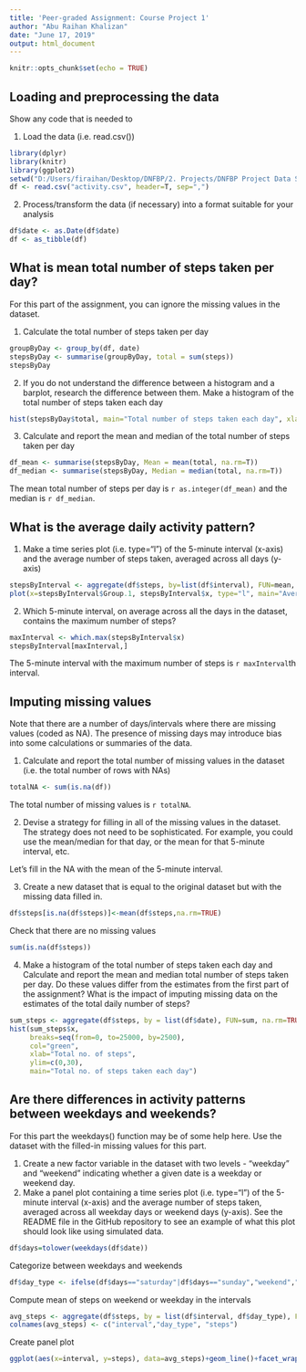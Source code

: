 ---
title: 'Peer-graded Assignment: Course Project 1'
author: "Abu Raihan Khalizan"
date: "June 17, 2019"
output: html_document
---

```{r setup, include=FALSE}
knitr::opts_chunk$set(echo = TRUE)
```

## Loading and preprocessing the data
Show any code that is needed to

1. Load the data (i.e. read.csv())
```{r}
library(dplyr)
library(knitr)
library(ggplot2)
setwd("D:/Users/firaihan/Desktop/DNFBP/2. Projects/DNFBP Project Data Science")
df <- read.csv("activity.csv", header=T, sep=",")
```

2. Process/transform the data (if necessary) into a format suitable for your analysis
```{r}
df$date <- as.Date(df$date)
df <- as_tibble(df)
```

## What is mean total number of steps taken per day?
For this part of the assignment, you can ignore the missing values in the dataset.

1. Calculate the total number of steps taken per day
```{r}
groupByDay <- group_by(df, date)
stepsByDay <- summarise(groupByDay, total = sum(steps))
stepsByDay
```

2. If you do not understand the difference between a histogram and a barplot, research the difference between them. Make a histogram of the total number of steps taken each day
```{r}
hist(stepsByDay$total, main="Total number of steps taken each day", xlab="Total number of steps in a day")
```

3. Calculate and report the mean and median of the total number of steps taken per day
```{r}
df_mean <- summarise(stepsByDay, Mean = mean(total, na.rm=T))
df_median <- summarise(stepsByDay, Median = median(total, na.rm=T))
```
The mean total number of steps per day is `r as.integer(df_mean)` and the median is `r df_median`.

## What is the average daily activity pattern?
1. Make a time series plot (i.e. type="l") of the 5-minute interval (x-axis) and the average number of steps taken, averaged across all days (y-axis)
```{r}
stepsByInterval <- aggregate(df$steps, by=list(df$interval), FUN=mean, na.rm=T)
plot(x=stepsByInterval$Group.1, stepsByInterval$x, type="l", main="Average number of steps taken, averaged across all days", xlab="Interval", ylab="Average number of steps taken")
```

2. Which 5-minute interval, on average across all the days in the dataset, contains the maximum number of steps?
```{r}
maxInterval <- which.max(stepsByInterval$x)
stepsByInterval[maxInterval,]
```
The 5-minute interval with the maximum number of steps is `r maxInterval`th interval.

## Imputing missing values
Note that there are a number of days/intervals where there are missing values (coded as NA). The presence of missing days may introduce bias into some calculations or summaries of the data.

1. Calculate and report the total number of missing values in the dataset (i.e. the total number of rows with \color{red}{\verb|NA|}NAs)
```{r}
totalNA <- sum(is.na(df))
```

The total number of missing values is `r totalNA`.

2. Devise a strategy for filling in all of the missing values in the dataset. The strategy does not need to be sophisticated. For example, you could use the mean/median for that day, or the mean for that 5-minute interval, etc.

Let's fill in the NA with the mean of the 5-minute interval.

3. Create a new dataset that is equal to the original dataset but with the missing data filled in.
```{r}
df$steps[is.na(df$steps)]<-mean(df$steps,na.rm=TRUE)
```
Check that there are no missing values
```{r}
sum(is.na(df$steps))
```
4. Make a histogram of the total number of steps taken each day and Calculate and report the mean and median total number of steps taken per day. Do these values differ from the estimates from the first part of the assignment? What is the impact of imputing missing data on the estimates of the total daily number of steps?
```{r}
sum_steps <- aggregate(df$steps, by = list(df$date), FUN=sum, na.rm=TRUE)
hist(sum_steps$x,
     breaks=seq(from=0, to=25000, by=2500),
     col="green",
     xlab="Total no. of steps",
     ylim=c(0,30),
     main="Total no. of steps taken each day")
```


## Are there differences in activity patterns between weekdays and weekends?
For this part the weekdays() function may be of some help here. Use the dataset with the filled-in missing values for this part.

1. Create a new factor variable in the dataset with two levels - "weekday" and "weekend" indicating whether a given date is a weekday or weekend day.
2. Make a panel plot containing a time series plot (i.e. \color{red}{\verb|type = "l"|}type="l") of the 5-minute interval (x-axis) and the average number of steps taken, averaged across all weekday days or weekend days (y-axis). See the README file in the GitHub repository to see an example of what this plot should look like using simulated data.
```{r}
df$days=tolower(weekdays(df$date))
```
Categorize between weekdays and weekends
```{r}
df$day_type <- ifelse(df$days=="saturday"|df$days=="sunday","weekend","weekday")
```
Compute mean of steps on weekend or weekday in the intervals
```{r}
avg_steps <- aggregate(df$steps, by = list(df$interval, df$day_type), FUN=mean, na.rm=TRUE)
colnames(avg_steps) <- c("interval","day_type", "steps")
```
Create panel plot
```{r}
ggplot(aes(x=interval, y=steps), data=avg_steps)+geom_line()+facet_wrap(~avg_steps$day_type)
```


